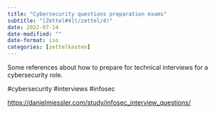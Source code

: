 ```yaml
---
title: "Cybersecurity questions preparation exams"
subtitle: "[Zettel#4](/zettel/4)"
date: 2022-07-14
date-modified: ""
date-format: iso
categories: [zettelkasten]
---
```

Some references about how to prepare for technical interviews for a cybersecurity role.

#cybersecurity #interviews #infosec

<https://danielmiessler.com/study/infosec_interview_questions/>
